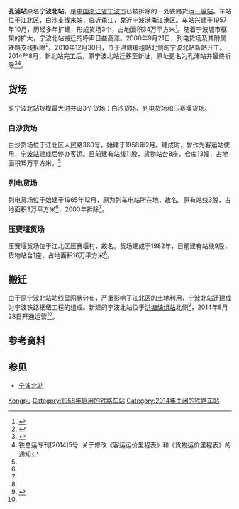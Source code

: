 {{About|1957年建成现已拆除的宁波北站旧站|宁波轨道交通2号线孔浦站|孔浦站}}
{{Infobox China railway station
|车站名称 = 孔浦站
|图片 = Old Ningbobei Railway Station, 2014-10-03 01.JPG
|图片介绍 = 站场
|其他名称 = 宁波北站
|车站拼音 = Kongpu
|英文名称 = Kongpu Railway Station 
|车站代码 = 33254<ref>{{cite book|title=中华人民共和国铁路车站代码（GB/T 10302-2010）|publisher=中国标准出版社|year=2010|isbn=155066140495|ignore-isbn-error=true|pages=26}}</ref>
|车站位置 = [[浙江省|浙江省]][[宁波市|宁波市]][[江北区_(宁波市)|江北区]]
|线路 = [[白沙支线|白沙支线]]
|车站等级 = 一等站
|月台数目 = 
|使用状态 = 已拆除
|股道数目 = 6
|正线 = 1
|其它线 = 5
}}
'''孔浦站'''原名'''宁波北站'''，是[[中国|中国]][[浙江省|浙江省]][[宁波市|宁波市]]已被拆除的一处铁路货运[[一等站_(中国)|一等站]]。车站位于[[江北区_(宁波市)|江北区]]，白沙支线末端，临近[[甬江|甬江]]，靠近[[宁波港|宁波港]]甬江港区。车站兴建于1957年10月，历经多年扩建，形成货场3个，占地面积34万平方米<ref name="ningbo-trans-cat">{{cite book|title=宁波市交通志|chapter=第四编 陆路（铁路运输）|publisher=海洋出版社|date=1996-01|isbn=7-5027-4080-5|pages=358}}</ref>。随着宁波城市框架的扩大，宁波北站搬迁的呼声日益高涨。2000年9月21日，列电货场及其附属铁路支线拆除<ref name="dismantle-liedian">{{cite web|url=http://daily.cnnb.com.cn/dnsb/html/2009-09/21/content_122733.htm|title=宁波历史上的今天·9月21日|publisher=东南商报|date=2009-09-21|accessdate=2011-09-26|archive-url=https://web.archive.org/web/20140827095552/http://daily.cnnb.com.cn/dnsb/html/2009-09/21/content_122733.htm|archive-date=2014-08-27|dead-url=no}}</ref>。2010年12月30日，位于[[洪塘编组站|洪塘编组站]]北侧的[[宁波北站|宁波北站新站]]开工。2014年8月，新北站完工后，原宁波北站迁移至新址，原址更名为孔浦站并最终拆除<ref name="new-st-finish">{{cite web|url=http://news.cnnb.com.cn/system/2014/08/26/008146685.shtml|title=铁路宁波新北站8月28日开通 老北站地块将改造|publisher=宁波晚报|date=2014-08-26|accessdate=2014-08-26|archive-url=https://web.archive.org/web/20140827111206/http://news.cnnb.com.cn/system/2014/08/26/008146685.shtml|archive-date=2014-08-27|dead-url=no}}</ref><ref>铁总运专刊[2014]5号. 关于修改《客运运价里程表》和《货物运价里程表》的通知</ref>。

== 货场 ==
原宁波北站规模最大时共设3个货场：白沙货场、列电货场和压赛堰货场。

=== 白沙货场 ===
白沙货场位于江北区人民路360号，始建于1958年2月。建成时，曾作为客运站使用，[[宁波站|宁波站]]建成后停办客运。目前建有站线11股，货物站台8座，仓库13幢，占地面积15万平方米。<ref name="ningbo-trans-cat" />

=== 列电货场 ===
列电货场位于始建于1965年12月，原为列车电站所在地，故名。原有站线3股，占地面积3万平方米<ref name="ningbo-trans-cat" />，2000年拆除<ref name="dismantle-liedian" />。

=== 压赛堰货场 ===
压赛堰货场位于江北区压赛堰村，故名。货场建成于1982年，目前建有站线9股，货物站台1座，占地面积16万平方米<ref name="ningbo-trans-cat" />。

== 搬迁 ==
由于原宁波北站站线呈网状分布，严重影响了江北区的土地利用，宁波北站迁建成为宁波铁路枢纽工程的组成。新建的宁波北站位于[[洪塘编组站|洪塘编组站]]北侧<ref>{{Cite web|title=宁波火车北站及货场搬迁工程正式启动-货场,北站,土地开发强度,联络线,再见,宁波-中国宁波网-新闻中心|url=http://www.cnnb.com.cn/xinwen/system/2009/05/21/006108191.shtml|access-date=2022-06-09|work=www.cnnb.com.cn|archive-date=2022-06-09|archive-url=https://web.archive.org/web/20220609003543/http://www.cnnb.com.cn/xinwen/system/2009/05/21/006108191.shtml}}</ref>，2014年8月28日开通运营<ref name="new-st-finish" />。

== 参考资料 ==
{{reflist}}

== 参见 ==
* [[宁波北站|宁波北站]]

{{白沙支线}}
[[Category:宁波市铁路车站|Kongpu]]
[[Category:1958年启用的铁路车站|Category:1958年启用的铁路车站]]
[[Category:2014年关闭的铁路车站|Category:2014年关闭的铁路车站]]